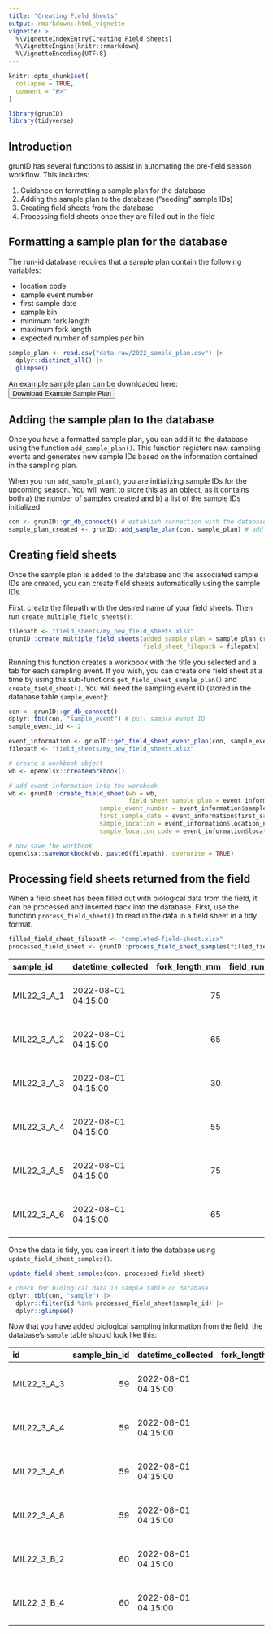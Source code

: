 ```yaml
---
title: "Creating Field Sheets"
output: rmarkdown::html_vignette
vignette: >
  %\VignetteIndexEntry{Creating Field Sheets}
  %\VignetteEngine{knitr::rmarkdown}
  %\VignetteEncoding{UTF-8}
---
```


```r
knitr::opts_chunk$set(
  collapse = TRUE,
  comment = "#>"
)
```

```r
library(grunID)
library(tidyverse)
```

## Introduction {.tabset}

grunID has several functions to assist in automating the pre-field season workflow. This includes: 

1) Guidance on formatting a sample plan for the database
2) Adding the sample plan to the database ("seeding" sample IDs)
3) Creating field sheets from the database
4) Processing field sheets once they are filled out in the field

## Formatting a sample plan for the database

The run-id database requires that a sample plan contain the following variables: 

* location code
* sample event number
* first sample date
* sample bin
* minimum fork length
* maximum fork length
* expected number of samples per bin


```r
sample_plan <- read.csv("data-raw/2022_sample_plan.csv") |> 
  dplyr::distinct_all() |> 
  glimpse()
```

An example sample plan can be downloaded here:
<a href= "https://github.com/SRJPE/grunID/raw/main/inst/example_sample_plan.csv"><button class="btn btn-outline-primary">Download Example Sample Plan </button></a>

## Adding the sample plan to the database

Once you have a formatted sample plan, you can add it to the database using the function `add_sample_plan()`. This function registers new sampling events and generates new sample IDs based on the information contained in the sampling plan. 

When you run `add_sample_plan()`, you are initializing sample IDs for the upcoming season. You will want to store this as an object, as it contains both a) the number of samples created and b) a list of the sample IDs initialized

```r
con <- grunID::gr_db_connect() # establish connection with the database
sample_plan_created <- grunID::add_sample_plan(con, sample_plan) # add sample plan
```

## Creating field sheets

Once the sample plan is added to the database and the associated sample IDs are created, you can create field sheets automatically using the sample IDs.

First, create the filepath with the desired name of your field sheets. Then run `create_multiple_field_sheets()`:

```r
filepath <- "field_sheets/my_new_field_sheets.xlsx"
grunID::create_multiple_field_sheets(added_sample_plan = sample_plan_created,
                                     field_sheet_filepath = filepath)
```

Running this function creates a workbook with the title you selected and a tab for each sampling event. If you wish, you can create one field sheet at a time by using the sub-functions `get_field_sheet_sample_plan()` and `create_field_sheet()`. You will need the sampling event ID (stored in the database table `sample_event`):

```r
con <- grunID::gr_db_connect()
dplyr::tbl(con, "sample_event") # pull sample event ID
sample_event_id <- 2

event_information <- grunID::get_field_sheet_event_plan(con, sample_event_id)
filepath <- "field_sheets/my_new_field_sheets.xlsx"

# create a workbook object
wb <- openxlsx::createWorkbook()

# add event information into the workbook
wb <- grunID::create_field_sheet(wb = wb,
                                 field_sheet_sample_plan = event_information$field_sheet_sample_plan,
                         sample_event_number = event_information$sample_event_number,
                         first_sample_date = event_information$first_sample_date,
                         sample_location = event_information$location_name,
                         sample_location_code = event_information$location_code)

# now save the workbook
openxlsx::saveWorkbook(wb, paste0(filepath), overwrite = TRUE)
```


## Processing field sheets returned from the field

When a field sheet has been filled out with biological data from the field, it can be processed and inserted back into the database. First, use the function `process_field_sheet()` to read in the data in a field sheet in a tidy format.

```r
filled_field_sheet_filepath <- "completed-field-sheet.xlsx"
processed_field_sheet <- grunID::process_field_sheet_samples(filled_field_sheet_filepath)
```
|sample_id   |datetime_collected  | fork_length_mm| field_run_type_id|fin_clip |field_comment                                 |
|:-----------|:-------------------|--------------:|-----------------:|:--------|:---------------------------------------------|
|MIL22_3_A_1 |2022-08-01 04:15:00 |             75|                NA|TRUE     |These are for testing the pre-season workflow |
|MIL22_3_A_2 |2022-08-01 04:15:00 |             65|                NA|FALSE    |These are for testing the pre-season workflow |
|MIL22_3_A_3 |2022-08-01 04:15:00 |             30|                NA|TRUE     |These are for testing the pre-season workflow |
|MIL22_3_A_4 |2022-08-01 04:15:00 |             55|                NA|TRUE     |These are for testing the pre-season workflow |
|MIL22_3_A_5 |2022-08-01 04:15:00 |             75|                NA|FALSE    |These are for testing the pre-season workflow |
|MIL22_3_A_6 |2022-08-01 04:15:00 |             65|                NA|TRUE     |These are for testing the pre-season workflow |

Once the data is tidy, you can insert it into the database using `update_field_sheet_samples()`.

```r
update_field_sheet_samples(con, processed_field_sheet)

# check for biological data in sample table on database 
dplyr::tbl(con, "sample") |> 
  dplyr::filter(id %in% processed_field_sheet$sample_id) |> 
  dplyr::glimpse()
```

Now that you have added biological sampling information from the field, the database's `sample` table should look like this: 

|id          | sample_bin_id|datetime_collected  | fork_length_mm| field_run_type_id|fin_clip |field_comment                                 |updated_at          |updated_by |
|:-----------|-------------:|:-------------------|--------------:|-----------------:|:--------|:---------------------------------------------|:-------------------|:----------|
|MIL22_3_A_3 |            59|2022-08-01 04:15:00 |             30|                NA|TRUE     |These are for testing the pre-season workflow |2023-08-02 02:55:34 |liz        |
|MIL22_3_A_4 |            59|2022-08-01 04:15:00 |             55|                NA|TRUE     |These are for testing the pre-season workflow |2023-08-02 02:55:34 |liz        |
|MIL22_3_A_6 |            59|2022-08-01 04:15:00 |             65|                NA|TRUE     |These are for testing the pre-season workflow |2023-08-02 02:55:34 |liz        |
|MIL22_3_A_8 |            59|2022-08-01 04:15:00 |             55|                NA|FALSE    |These are for testing the pre-season workflow |2023-08-02 02:55:34 |liz        |
|MIL22_3_B_2 |            60|2022-08-01 04:15:00 |             65|                NA|TRUE     |These are for testing the pre-season workflow |2023-08-02 02:55:34 |liz        |
|MIL22_3_B_4 |            60|2022-08-01 04:15:00 |             55|                NA|TRUE     |These are for testing the pre-season workflow |2023-08-02 02:55:34 |liz        |
